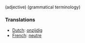 (adjective) (grammatical terminology)

===Translations===
*[[Dutch]]: [[onzijdig]]
*[[French]]: [[neutre]]